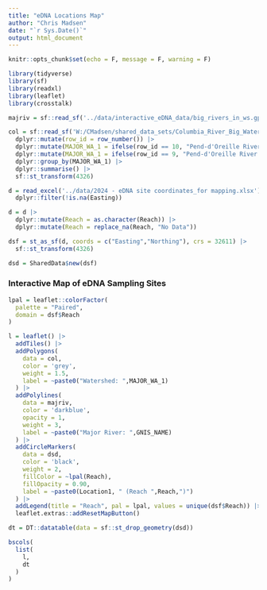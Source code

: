 ```yaml
---
title: "eDNA Locations Map"
author: "Chris Madsen"
date: "`r Sys.Date()`"
output: html_document
---
```


```r
knitr::opts_chunk$set(echo = F, message = F, warning = F)
```

```r
library(tidyverse)
library(sf)
library(readxl)
library(leaflet)
library(crosstalk)

majriv = sf::read_sf('../data/interactive_eDNA_data/big_rivers_in_ws.gpkg')

col = sf::read_sf('W:/CMadsen/shared_data_sets/Columbia_River_Big_Watershed.gpkg') |> 
  dplyr::mutate(row_id = row_number()) |> 
  dplyr::mutate(MAJOR_WA_1 = ifelse(row_id == 10, "Pend-d'Oreille River West", MAJOR_WA_1)) |> 
  dplyr::mutate(MAJOR_WA_1 = ifelse(row_id == 9, "Pend-d'Oreille River East", MAJOR_WA_1)) |> 
  dplyr::group_by(MAJOR_WA_1) |> 
  dplyr::summarise() |> 
  sf::st_transform(4326)

d = read_excel('../data/2024 - eDNA site coordinates_for mapping.xlsx') |> 
  dplyr::filter(!is.na(Easting))

d = d |> 
  dplyr::mutate(Reach = as.character(Reach)) |> 
  dplyr::mutate(Reach = replace_na(Reach, "No Data"))

dsf = st_as_sf(d, coords = c("Easting","Northing"), crs = 32611) |> 
  sf::st_transform(4326)

dsd = SharedData$new(dsf)

```

### Interactive Map of eDNA Sampling Sites
```r

lpal = leaflet::colorFactor(
  palette = "Paired",
  domain = dsf$Reach
)

l = leaflet() |> 
  addTiles() |> 
  addPolygons(
    data = col,
    color = 'grey',
    weight = 1.5,
    label = ~paste0("Watershed: ",MAJOR_WA_1)
  ) |> 
  addPolylines(
    data = majriv,
    color = 'darkblue',
    opacity = 1,
    weight = 3,
    label = ~paste0("Major River: ",GNIS_NAME)
  ) |> 
  addCircleMarkers(
    data = dsd,
    color = 'black',
    weight = 2,
    fillColor = ~lpal(Reach),
    fillOpacity = 0.90,
    label = ~paste0(Location1, " (Reach ",Reach,")")
  ) |> 
  addLegend(title = "Reach", pal = lpal, values = unique(dsf$Reach)) |> 
  leaflet.extras::addResetMapButton()

dt = DT::datatable(data = sf::st_drop_geometry(dsd))
```

```r
bscols(
  list(
    l,
    dt
  )
)
```

